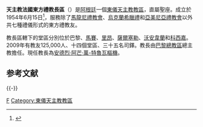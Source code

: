 {{Infobox Roman Catholic diocese
|Roman Catholic Diocese of = 天主教法國東方禮教長區
|Latin name of diocese = Galliae
|image=France blank1.svg
|caption=
|location= 法國
|territory=
|population=125,000
|rite=[[拜占庭礼|拜占庭礼]]
|eastern church=
|patron=
|province=
|established= 1954年
|cathedral=
|co-cathedral=
|leadership= 教長
|website=
|pope=
|patriarch=
|metropolitan=
|major archbishop=
|ordinary = [[安德烈·万-特鲁瓦|安德烈·万-特鲁瓦]] [[枢机|枢机]]
|coadjutor archbishop =
|coadjutor bishop =
|auxiliary=
|emeritus=
}}

'''天主教法國東方禮教長區'''（{{lang-la|Galliae}}）是[[阿根廷|阿根廷]]一個[[東儀天主教|東儀天主教]][[教區|教區]]，直屬聖座。成立於1954年6月15日<ref>{{cite journal
|journal = [[宗座公報|宗座公報]]
|publisher = 梵蒂岡出版社
|year = 1955年
|volume = 47
|title = ''Nobilis Galliae Natio''
|page = 612-613
|url = http://www.vatican.va/archive/aas/documents/AAS%2047%20%5B1955%5D%20-%20ocr.pdf
|access-date = 2014-06-02
|archive-date = 2020-02-02
|archive-url = https://web.archive.org/web/20200202032807/http://www.vatican.va/archive/aas/documents/AAS%2047%20%5B1955%5D%20-%20ocr.pdf
|dead-url = no
}}</ref>，服務除了[[馬龍尼禮教會|馬龍尼禮教會]]、[[烏克蘭希臘禮天主教會|烏克蘭希臘禮]]和[[亞美尼亞禮天主教會|亞美尼亞禮教會]]以外共七種禮儀形式的東方禮教友。

教長區轄下的堂區分別位於巴黎、[[馬賽|馬賽]]、[[里昂|里昂]]、[[薩爾塞勒|薩爾塞勒]]、[[沃安韋蘭|沃安韋蘭]]和[[科西嘉|科西嘉]]。2009年有教友125,000人、十四個堂區、三十五名司鐸。教長由[[天主教巴黎總教區|巴黎總教區]]總主教擔任。現任教長為[[安德烈·萬-特魯瓦|安德烈·阿芒·萬-特魯瓦]][[樞機|樞機]]。

== 参考文献 ==
{{Reflist}}

{{-}}
{{法國天主教教區}}

[[Category:法國天主教教區|F]]
[[Category:東儀天主教教區|Category:東儀天主教教區]]